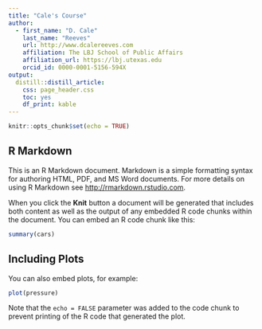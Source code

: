 ```yaml
---
title: "Cale's Course"
author:
  - first_name: "D. Cale"
    last_name: "Reeves"
    url: http://www.dcalereeves.com
    affiliation: The LBJ School of Public Affairs
    affiliation_url: https://lbj.utexas.edu
    orcid_id: 0000-0001-5156-594X
output: 
  distill::distill_article: 
    css: page_header.css
    toc: yes
    df_print: kable
---
```


```r
knitr::opts_chunk$set(echo = TRUE)
```

## R Markdown

This is an R Markdown document. Markdown is a simple formatting syntax for authoring HTML, PDF, and MS Word documents. For more details on using R Markdown see <http://rmarkdown.rstudio.com>.

When you click the **Knit** button a document will be generated that includes both content as well as the output of any embedded R code chunks within the document. You can embed an R code chunk like this:

```r
summary(cars)
```

## Including Plots

You can also embed plots, for example:

```r
plot(pressure)
```

Note that the `echo = FALSE` parameter was added to the code chunk to prevent printing of the R code that generated the plot.

